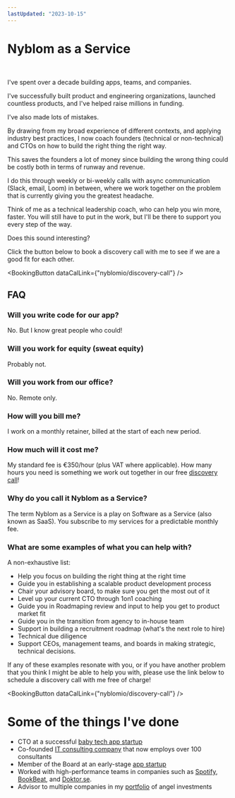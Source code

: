 ```yaml
---
lastUpdated: "2023-10-15"
---
```


# Nyblom as a Service

<br />


I've spent over a decade building apps, teams, and companies.

I've successfully built product and engineering organizations, launched countless products, and I've helped raise millions in funding.

I've also made lots of mistakes.

By drawing from my broad experience of different contexts, and applying industry best practices, I now coach founders (technical or non-technical) and CTOs on how to build the right thing the right way.

This saves the founders a lot of money since building the wrong thing could be costly both in terms of runway and revenue.

I do this through weekly or bi-weekly calls with async communication (Slack, email, Loom) in between, where we work together on the problem that is currently giving you the greatest headache.

Think of me as a technical leadership coach, who can help you win more, faster. You will still have to put in the work, but I'll be there to support you every step of the way.

Does this sound interesting?

Click the button below to book a discovery call with me to see if we are a good fit for each other.

<BookingButton dataCalLink={"nyblomio/discovery-call"} />

## FAQ

### Will you write code for our app?

No. But I know great people who could!

### Will you work for equity (sweat equity)

Probably not.

### Will you work from our office?

No. Remote only.

### How will you bill me?

I work on a monthly retainer, billed at the start of each new period.

### How much will it cost me?

My standard fee is €350/hour (plus VAT where applicable). How many hours you need is something we work out together in our free [discovery call](https://cal.com/nyblomio/discovery-call)!

### Why do you call it Nyblom as a Service?

The term Nyblom as a Service is a play on Software as a Service (also known as SaaS). You subscribe to my services for a predictable monthly fee.

### What are some examples of what you can help with?

A non-exhaustive list:

- Help you focus on building the right thing at the right time
- Guide you in establishing a scalable product development process
- Chair your advisory board, to make sure you get the most out of it
- Level up your current CTO through 1on1 coaching
- Guide you in Roadmaping review and input to help you get to product market fit
- Guide you in the transition from agency to in-house team
- Support in building a recruitment roadmap (what's the next role to hire)
- Technical due diligence
- Support CEOs, management teams, and boards in making strategic, technical decisions.

If any of these examples resonate with you, or if you have another problem that you think I might be able to help you with, please use the link below to schedule a discovery call with me free of charge!

<BookingButton dataCalLink={"nyblomio/discovery-call"} />

# Some of the things I've done

- CTO at a successful [baby tech app startup](https://babyjourney.se)
- Co-founded [IT consulting company](https://www.devies.se) that now employs over 100 consultants
- Member of the Board at an early-stage [app startup](https://microshift.app)
- Worked with high-performance teams in companies such as [Spotify](https://carthing.spotify.com/), [BookBeat](https://www.bookbeat.se/), and [Doktor.se](https://doktor.se/).
- Advisor to multiple companies in my [portfolio]("/portfolio) of angel investments

<br />

<Testimonials />
